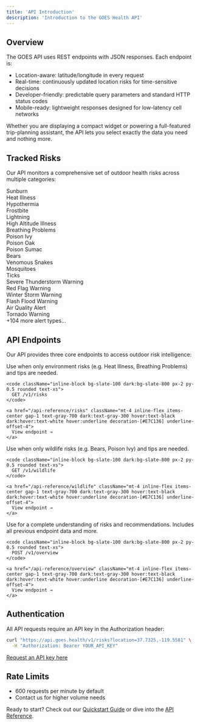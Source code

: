 ```yaml
---
title: 'API Introduction'
description: 'Introduction to the GOES Health API'
---
```


## Overview

The GOES API uses REST endpoints with JSON responses. Each endpoint is:

- Location-aware: latitude/longitude in every request
- Real-time: continuously updated location risks for time-sensitive decisions
- Developer-friendly: predictable query parameters and standard HTTP status codes
- Mobile-ready: lightweight responses designed for low-latency cell networks

Whether you are displaying a compact widget or powering a full-featured trip-planning assistant, the API lets you select exactly the data you need and nothing more.

## Tracked Risks

Our API monitors a comprehensive set of outdoor health risks across multiple categories:

<CardGroup cols={2}>
  <Card title="Weather & Climate" icon="cloud-sun">
    <div className="space-y-2">
      <div className="flex items-center gap-2">
        <div className="w-2 h-2 rounded-full bg-red-500"/>
        <div>Sunburn</div>
      </div>
      <div className="flex items-center gap-2">
        <div className="w-2 h-2 rounded-full bg-yellow-500"/>
        <div>Heat Illness</div>
      </div>
      <div className="flex items-center gap-2">
        <div className="w-2 h-2 rounded-full bg-blue-500"/>
        <div>Hypothermia</div>
      </div>
      <div className="flex items-center gap-2">
        <div className="w-2 h-2 rounded-full bg-blue-300"/>
        <div>Frostbite</div>
      </div>
      <div className="flex items-center gap-2">
        <div className="w-2 h-2 rounded-full bg-purple-500"/>
        <div>Lightning</div>
      </div>
    </div>
  </Card>

  <Card title="Terrain & Air Quality" icon="mountain">
    <div className="space-y-2">
      <div className="flex items-center gap-2">
        <div className="w-2 h-2 rounded-full bg-indigo-500"/>
        <div>High Altitude Illness</div>
      </div>
      <div className="flex items-center gap-2">
        <div className="w-2 h-2 rounded-full bg-cyan-500"/>
        <div>Breathing Problems</div>
      </div>
    </div>
  </Card>

  <Card title="Flora Hazards" icon="leaf">
    <div className="space-y-2">
      <div className="flex items-center gap-2">
        <div className="w-2 h-2 rounded-full bg-green-600"/>
        <div>Poison Ivy</div>
      </div>
      <div className="flex items-center gap-2">
        <div className="w-2 h-2 rounded-full bg-green-500"/>
        <div>Poison Oak</div>
      </div>
      <div className="flex items-center gap-2">
        <div className="w-2 h-2 rounded-full bg-green-400"/>
        <div>Poison Sumac</div>
      </div>
    </div>
  </Card>

  <Card title="Wildlife & Insects" icon="paw">
    <div className="space-y-2">
      <div className="flex items-center gap-2">
        <div className="w-2 h-2 rounded-full bg-amber-700"/>
        <div>Bears</div>
      </div>
      <div className="flex items-center gap-2">
        <div className="w-2 h-2 rounded-full bg-orange-500"/>
        <div>Venomous Snakes</div>
      </div>
      <div className="flex items-center gap-2">
        <div className="w-2 h-2 rounded-full bg-gray-500"/>
        <div>Mosquitoes</div>
      </div>
      <div className="flex items-center gap-2">
        <div className="w-2 h-2 rounded-full bg-amber-800"/>
        <div>Ticks</div>
      </div>
    </div>
  </Card>

  <Card title="National Alerts" icon="triangle-exclamation">
    <div className="space-y-2">
      <div className="flex items-center gap-2">
        <div className="w-2 h-2 rounded-full bg-red-600"/>
        <div>Severe Thunderstorm Warning</div>
      </div>
      <div className="flex items-center gap-2">
        <div className="w-2 h-2 rounded-full bg-orange-600"/>
        <div>Red Flag Warning</div>
      </div>
      <div className="flex items-center gap-2">
        <div className="w-2 h-2 rounded-full bg-blue-600"/>
        <div>Winter Storm Warning</div>
      </div>
      <div className="flex items-center gap-2">
        <div className="w-2 h-2 rounded-full bg-purple-600"/>
        <div>Flash Flood Warning</div>
      </div>
      <div className="flex items-center gap-2">
        <div className="w-2 h-2 rounded-full bg-slate-600"/>
        <div>Air Quality Alert</div>
      </div>
      <div className="flex items-center gap-2">
        <div className="w-2 h-2 rounded-full bg-rose-600"/>
        <div>Tornado Warning</div>
      </div>
      <div className="mt-2 text-sm text-gray-600 dark:text-gray-400">
        +104 more alert types...
      </div>
    </div>
  </Card>
</CardGroup>

## API Endpoints

Our API provides three core endpoints to access outdoor risk intelligence:

<CardGroup cols={3}>
  <Card title="Environmental Risks">
    Use when only environment risks (e.g. Heat Illness, Breathing Problems) and tips are needed.

    <code className="inline-block bg-slate-100 dark:bg-slate-800 px-2 py-0.5 rounded text-xs">
      GET /v1/risks
    </code>

    <a href="/api-reference/risks" className="mt-4 inline-flex items-center gap-1 text-gray-700 dark:text-gray-300 hover:text-black dark:hover:text-white hover:underline decoration-[#E7C136] underline-offset-4">
      View endpoint →
    </a>
  </Card>

  <Card title="Wildlife Risks">
    Use when only wildlife risks (e.g. Bears, Poison Ivy) and tips are needed.

    <code className="inline-block bg-slate-100 dark:bg-slate-800 px-2 py-0.5 rounded text-xs">
      GET /v1/wildlife
    </code>

    <a href="/api-reference/wildlife" className="mt-4 inline-flex items-center gap-1 text-gray-700 dark:text-gray-300 hover:text-black dark:hover:text-white hover:underline decoration-[#E7C136] underline-offset-4">
      View endpoint →
    </a>
  </Card>

  <Card title="Overview & Summary">
    Use for a complete understanding of risks and recommendations. Includes all previous endpoint data and more.

    <code className="inline-block bg-slate-100 dark:bg-slate-800 px-2 py-0.5 rounded text-xs">
      POST /v1/overview
    </code>

    <a href="/api-reference/overview" className="mt-4 inline-flex items-center gap-1 text-gray-700 dark:text-gray-300 hover:text-black dark:hover:text-white hover:underline decoration-[#E7C136] underline-offset-4">
      View endpoint →
    </a>
  </Card>
</CardGroup>

## Authentication

All API requests require an API key in the Authorization header:

```bash
curl "https://api.goes.health/v1/risks?location=37.7325,-119.5581" \
  -H "Authorization: Bearer YOUR_API_KEY"
```

[Request an API key here](mailto:api@goes.health?subject=API%20Key%20Request)

## Rate Limits

- 600 requests per minute by default
- Contact us for higher volume needs

Ready to start? Check out our [Quickstart Guide](/documentation/quickstart) or dive into the [API Reference](/api-reference/risks).